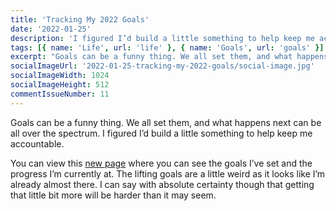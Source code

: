 ```yaml
---
title: 'Tracking My 2022 Goals'
date: '2022-01-25'
description: 'I figured I’d build a little something to help keep me accountable.'
tags: [{ name: 'Life', url: 'life' }, { name: 'Goals', url: 'goals' }]
excerpt: "Goals can be a funny thing. We all set them, and what happens next can be all over the spectrum. I figured I'd build a little something to help keep me accountable."
socialImageUrl: '2022-01-25-tracking-my-2022-goals/social-image.jpg'
socialImageWidth: 1024
socialImageHeight: 512
commentIssueNumber: 11
---
```


Goals can be a funny thing. We all set them, and what happens next can be all over the spectrum. I figured I’d build a little something to help keep me accountable.

You can view this [new page](https://kpwags.com/progress/2022) where you can see the goals I’ve set and the progress I’m currently at. The lifting goals are a little weird as it looks like I’m already almost there. I can say with absolute certainty though that getting that little bit more will be harder than it may seem.

